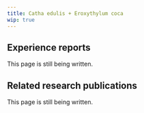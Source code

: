 ---
title: Catha edulis + Eroxythylum coca
wip: true
---

## Experience reports

This page is still being written.

## Related research publications

This page is still being written.

